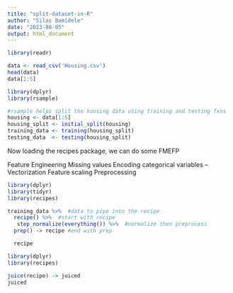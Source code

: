 ```yaml
---
title: "split-dataset-in-R"
author: "Silas Bamidele"
date: "2023-08-05"
output: html_document
---
```

```r
library(readr)

data <- read_csv('Housing.csv')
head(data)
data[1:5]

```

```r
library(dplyr)
library(rsample)

#rsample helps split the housing data using training and testing fxns
housing <- data[1:5]
housing_split <- initial_split(housing) 
training_data <- training(housing_split) 
testing_data  <- testing(housing_split)

```

Now loading the recipes package, we can do some FMEFP

Feature Engineering
Missing values
Encoding categorical variables -- Vectorization
Feature scaling
Preprocessing

```r
library(dplyr)
library(tidyr)
library(recipes)

training_data %>%  #data to pipe into the recipe
  recipe() %>%  #start with recipe
   step_normalize(everything()) %>%  #normalize then preprocess
  prep() -> recipe #end with prep

  recipe
```

```r
library(dplyr)
library(recipes)

juice(recipe) -> juiced
juiced

```

